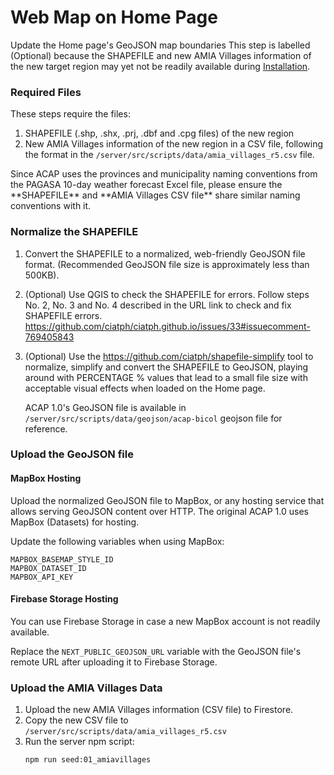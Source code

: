 
# Web Map on Home Page

Update the Home page's GeoJSON map boundaries
This step is labelled (Optional) because the SHAPEFILE and new AMIA Villages information of the new target region may yet not be readily available during [Installation](/installation).

### Required Files

These steps require the files:

1. SHAPEFILE (.shp, .shx, .prj, .dbf and .cpg files) of the new region
2. New AMIA Villages information of the new region in a CSV file, following the format in the
`/server/src/scripts/data/amia_villages_r5.csv` file.

<Callout>
Since ACAP uses the provinces and municipality naming conventions from the PAGASA 10-day weather forecast Excel file, please ensure the **SHAPEFILE** and **AMIA Villages CSV file** share similar naming conventions with it.
</Callout>

<Steps>

### Normalize the SHAPEFILE

1. Convert the SHAPEFILE to a normalized, web-friendly GeoJSON file format. (Recommended GeoJSON file size is approximately less than 500KB).

2. (Optional) Use QGIS to check the SHAPEFILE for errors. Follow steps No. 2, No. 3 and No. 4 described in the URL link to check and fix SHAPEFILE errors.
   https://github.com/ciatph/ciatph.github.io/issues/33#issuecomment-769405843

3. (Optional) Use the https://github.com/ciatph/shapefile-simplify tool to normalize, simplify and convert the SHAPEFILE to GeoJSON, playing around with PERCENTAGE % values that lead to a small file size with acceptable visual effects when loaded on the Home page.

   ACAP 1.0's GeoJSON file is available in `/server/src/scripts/data/geojson/acap-bicol` geojson file for reference.

### Upload the GeoJSON file

#### MapBox Hosting

Upload the normalized GeoJSON file to MapBox, or any hosting service that allows serving GeoJSON content over HTTP. The original ACAP 1.0 uses MapBox (Datasets) for hosting.

Update the following variables when using MapBox:

```
MAPBOX_BASEMAP_STYLE_ID
MAPBOX_DATASET_ID
MAPBOX_API_KEY
```

#### Firebase Storage Hosting

You can use Firebase Storage in case a new MapBox account is not readily available.

Replace the `NEXT_PUBLIC_GEOJSON_URL` variable with the GeoJSON file's remote URL after uploading it to Firebase Storage.

### Upload the AMIA Villages Data

1. Upload the new AMIA Villages information (CSV file) to Firestore.
2. Copy the new CSV file to `/server/src/scripts/data/amia_villages_r5.csv`
3. Run the server npm script:
   ```bash copy
   npm run seed:01_amiavillages
   ```
</Steps>